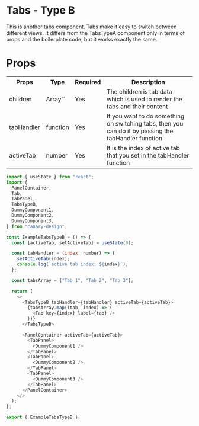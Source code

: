 # Tabs - Type B

This is another tabs component. Tabs make it easy to switch between different views. It differs from the TabsTypeA component only in terms of props and the boilerplate code, but it works exactly the same.

# Props

<table>
  <tr>
    <th>Props</th>
    <th>Type</th>
    <th>Required</th>
    <th>Description</th>
  </tr>
  <tr>
    <td>children</td>
    <td>Array`<JSX.Element>`</td>
    <td>Yes</td>
    <td>
      The children is tab data which is used to render the tabs and their
      content
    </td>
  </tr>
  <tr>
    <td>tabHandler</td>
    <td>function</td>
    <td>Yes</td>
    <td>
      If you want to do something on switching tabs, then you can do it by
      passing the tabHandler function
    </td>
  </tr>
  <tr>
    <td>activeTab</td>
    <td>number</td>
    <td>Yes</td>
    <td>
      It is the index of active tab that you set in the tabHandler function
    </td>
  </tr>
</table>


<BrowserWindow>
  <ExampleTabsTypeB />
</BrowserWindow>

```js title="/src/components/ExampleTabs.ts" showLineNumbers
import { useState } from "react";
import {
  PanelContainer,
  Tab,
  TabPanel,
  TabsTypeB,
  DummyComponent1,
  DummyComponent2,
  DummyComponent3,
} from "canary-design";

const ExampleTabsTypeB = () => {
  const [activeTab, setActiveTab] = useState(0);

  const tabHandler = (index: number) => {
    setActiveTab(index);
    console.log(`active tab index: ${index}`);
  };

  const tabsArray = ["Tab 1", "Tab 2", "Tab 3"];

  return (
    <>
      <TabsTypeB tabHandler={tabHandler} activeTab={activeTab}>
        {tabsArray.map((tab, index) => (
          <Tab key={index} label={tab} />
        ))}
      </TabsTypeB>

      <PanelContainer activeTab={activeTab}>
        <TabPanel>
          <DummyComponent1 />
        </TabPanel>
        <TabPanel>
          <DummyComponent2 />
        </TabPanel>
        <TabPanel>
          <DummyComponent3 />
        </TabPanel>
      </PanelContainer>
    </>
  );
};

export { ExampleTabsTypeB };
```
